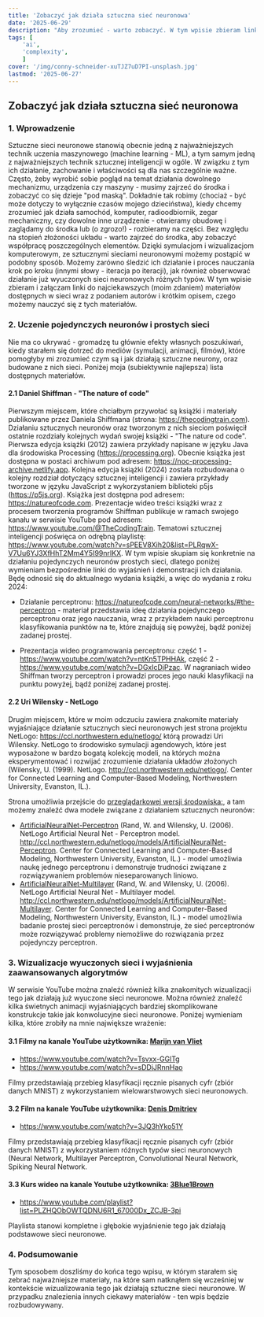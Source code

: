 ```yaml
---
title: 'Zobaczyć jak działa sztuczna sieć neuronowa'
date: '2025-06-29'
description: "Aby zrozumieć - warto zobaczyć. W tym wpisie zbieram linki do najciekawszych miejsc dostęonych w Sieci, w których znajdujemy wizualizacje działania sztucznych sieci neuronowych."
tags: [
	'ai',
	'complexity',
	]
cover: '/img/conny-schneider-xuTJZ7uD7PI-unsplash.jpg'
lastmod: '2025-06-27'
---
```

## Zobaczyć jak działa sztuczna sieć neuronowa

### 1. Wprowadzenie

Sztuczne sieci neuronowe stanowią obecnie jedną z najważniejszych technik uczenia maszynowego (machine learning - ML), a tym samym jedną z najważniejszych technik sztucznej inteligencji w ogóle. W związku z tym ich działanie, zachowanie i właściwości są dla nas szczególnie ważne. Często, żeby wyrobić sobie pogląd na temat działania dowolnego mechanizmu, urządzenia czy maszyny - musimy zajrzeć do środka i zobaczyć co się dzieje "pod maską". Dokładnie tak robimy (chociaż - być może dotyczy to wyłącznie czasów mojego dzieciństwa), kiedy chcemy zrozumieć jak działa samochód, komputer, radioodbiornik, zegar mechaniczny, czy dowolne inne urządzenie - otwieramy obudowę i zaglądamy do środka lub (o zgrozo!) - rozbieramy na części. Bez względu na stopień złożoności układu - warto zajrzeć do środka, aby zobaczyć współpracę poszczególnych elementów. Dzięki symulacjom i wizualizacjom komputerowym, ze sztucznymi sieciami neuronowymi możemy postąpić  w podobny sposób. Możemy zarówno śledzić ich działanie i proces nauczania krok po kroku (innymi słowy - iteracja po iteracji), jak również obserwować działanie już wyuczonych sieci neuronowych różnych typów. W tym wpisie zbieram i załączam linki do najciekawszych (moim zdaniem) materiałów dostępnych w sieci wraz z podaniem autorów i krótkim opisem, czego możemy nauczyć się z tych materiałów. 

### 2. Uczenie pojedynczych neuronów i prostych sieci

Nie ma co ukrywać - gromadzę tu głównie efekty własnych poszukiwań, kiedy starałem się dotrzeć do mediów (symulacji, animacji, filmów), które pomogłyby mi zrozumieć czym są i jak działają sztuczne neurony, oraz budowane z nich sieci. Poniżej moja (subiektywnie najlepsza) lista dostępnych materiałów. 

#### 2.1 Daniel Shiffman - "The nature of code"

Pierwszym miejscem, które chciałbym przywołać są książki i materiały publikowane przez Daniela Shiffmana (strona: https://thecodingtrain.com). Działaniu sztucznych neuronów oraz tworzonym z nich sieciom poświęcił ostatnie rozdziały kolejnych wydań swojej książki - "The nature od code". Pierwsza edycja książki (2012) zawiera przykłady napisane w języku Java dla środowiska Processing (https://processing.org). Obecnie książka jest dostępna w postaci archiwum pod adresem: https://noc-processing-archive.netlify.app. Kolejna edycja książki (2024) została rozbudowana o kolejny rozdział dotyczący sztucznej inteligencji i zawiera przykłady tworzone w języku JavaScript z wykorzystaniem biblioteki p5js (https://p5js.org). Książka jest dostępna pod adresem: https://natureofcode.com. Prezentacje wideo treści książki wraz z procesem tworzenia programów Shiffman publikuje w ramach swojego kanału w serwisie YouTube pod adresem: https://www.youtube.com/@TheCodingTrain. Tematowi sztucznej inteligencji poświęca on odrębną playlistę: https://www.youtube.com/watch?v=sPEEV8Xih20&list=PLRqwX-V7Uu6YJ3XfHhT2Mm4Y5I99nrIKX. W tym wpisie skupiam się konkretnie na działaniu pojedynczych neuronów prostych sieci, dlatego poniżej wymieniam bezpośrednie linki do wyjaśnień i demonstracji ich działania. Będę odnosić się do aktualnego wydania książki, a więc do wydania z roku 2024:

- Działanie perceptronu: https://natureofcode.com/neural-networks/#the-perceptron - materiał przedstawia ideę działania pojedynczego perceptronu oraz jego nauczania, wraz z przykładem nauki perceptronu klasyfikowania punktów na te, które znajdują się powyżej, bądź poniżej zadanej prostej.

- Prezentacja wideo programowania perceptronu: część 1 - https://www.youtube.com/watch?v=ntKn5TPHHAk, część 2 - https://www.youtube.com/watch?v=DGxIcDjPzac. W nagraniach wideo Shiffman tworzy perceptron i prowadzi proces jego nauki klasyfikacji na punktu powyżej, bądź poniżej zadanej prostej. 



#### 2.2 Uri Wilensky - NetLogo

Drugim miejscem, które w moim odczuciu zawiera znakomite materiały wyjaśniające działanie sztucznych sieci neuronowych jest strona projektu NetLogo: https://ccl.northwestern.edu/netlogo/ którą prowadzi Uri Wilensky. NetLogo to środowisko symulacji agendowych, które jest wyposażone w bardzo bogatą kolekcję modeli, na których można eksperymentować i rozwijać zrozumienie działania układów złożonych (Wilensky, U. (1999). NetLogo. http://ccl.northwestern.edu/netlogo/. Center for Connected Learning and Computer-Based Modeling, Northwestern University, Evanston, IL.). 

Strona umożliwia przejście do [przeglądarkowej wersji środowiska:](https://www.netlogoweb.org/launch#https://www.netlogoweb.org/assets/modelslib/IABM%20Textbook/chapter%208/Sandpile%20Simple.nlogo), a tam możemy znaleźć dwa modele związane z działaniem sztucznych neuronów:

- [ArtificialNeuralNet-Perceptron](https://www.netlogoweb.org/launch#https://www.netlogoweb.org/assets/modelslib/Sample%20Models/Computer%20Science/Artificial%20Neural%20Net%20-%20Perceptron.nlogo) (Rand, W. and Wilensky, U. (2006). NetLogo Artificial Neural Net - Perceptron model. http://ccl.northwestern.edu/netlogo/models/ArtificialNeuralNet-Perceptron. Center for Connected Learning and Computer-Based Modeling, Northwestern University, Evanston, IL.) - model umożliwia naukę jednego perceptronu i demonstruje trudności związane z rozwiązywaniem problemów nieseparowanych liniowo. 
- [ArtificialNeuralNet-Multilayer](https://www.netlogoweb.org/launch#https://www.netlogoweb.org/assets/modelslib/Sample%20Models/Computer%20Science/Artificial%20Neural%20Net%20-%20Multilayer.nlogo) (Rand, W. and Wilensky, U. (2006). NetLogo Artificial Neural Net - Multilayer model. http://ccl.northwestern.edu/netlogo/models/ArtificialNeuralNet-Multilayer. Center for Connected Learning and Computer-Based Modeling, Northwestern University, Evanston, IL.) - model umożliwia badanie prostej sieci perceptronów i demonstruje, że sieć perceptronów może rozwiązywać problemy niemożliwe do rozwiązania przez pojedynczy perceptron. 

### 3. Wizualizacje wyuczonych sieci i wyjaśnienia zaawansowanych algorytmów

W serwisie YouTube można znaleźć również kilka znakomitych wizualizacji tego jak działają już wyuczone sieci neuronowe. Można również znaleźć kilka świetnych animacji wyjaśniających bardziej skomplikowane konstrukcje takie jak konwolucyjne sieci neuronowe. Poniżej wymieniam kilka, które zrobiły na mnie największe wrażenie:

#### 3.1 Filmy na kanale YouTube użytkownika: [Marijn van Vliet](https://www.youtube.com/@wmvanvliet)

- https://www.youtube.com/watch?v=Tsvxx-GGlTg
- https://www.youtube.com/watch?v=sDDjJRnnHao

Filmy przedstawiają przebieg klasyfikacji ręcznie pisanych cyfr (zbiór danych MNIST) z wykorzystaniem wielowarstwowych sieci neuronowych.

#### 3.2 Film na kanale YouTube użytkownika: [Denis Dmitriev](https://www.youtube.com/@DenisDmitrievDeepRobotics)

- https://www.youtube.com/watch?v=3JQ3hYko51Y

Filmy przedstawiają przebieg klasyfikacji ręcznie pisanych cyfr (zbiór danych MNIST) z wykorzystaniem różnych typów  sieci neuronowych (Neural Network, Multilayer Perceptron, Convolutional Neural Network, Spiking Neural Network.

#### 3.3 Kurs wideo na kanale Youtube użytkownika: [3Blue1Brown](https://www.youtube.com/@3blue1brown)

- https://www.youtube.com/playlist?list=PLZHQObOWTQDNU6R1_67000Dx_ZCJB-3pi

Playlista stanowi kompletne i głębokie wyjaśnienie tego jak działają podstawowe sieci neuronowe. 

### 4. Podsumowanie

Tym sposobem doszliśmy do końca tego wpisu, w którym starałem się zebrać najważniejsze materiały, na które sam natknąłem się wcześniej w kontekście wizualizowania tego jak działają sztuczne sieci neuronowe. W przypadku znalezienia innych ciekawy materiałów - ten wpis będzie rozbudowywany. 